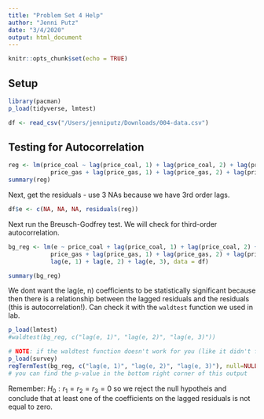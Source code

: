 ```yaml
---
title: "Problem Set 4 Help"
author: "Jenni Putz"
date: "3/4/2020"
output: html_document
---
```


```r
knitr::opts_chunk$set(echo = TRUE)
```

## Setup
```r
library(pacman)
p_load(tidyverse, lmtest)

df <- read_csv("/Users/jenniputz/Downloads/004-data.csv")
```

## Testing for Autocorrelation

```r
reg <- lm(price_coal ~ lag(price_coal, 1) + lag(price_coal, 2) + lag(price_coal, 3) + 
            price_gas + lag(price_gas, 1) + lag(price_gas, 2) + lag(price_gas, 3), data = df)
summary(reg)
```

Next, get the residuals - use 3 NAs because we have 3rd order lags.

```r
df$e <- c(NA, NA, NA, residuals(reg))
```

Next run the Breusch-Godfrey test. We will check for third-order autocorrelation.

```r
bg_reg <- lm(e ~ price_coal + lag(price_coal, 1) + lag(price_coal, 2) + lag(price_coal, 3) + 
            price_gas + lag(price_gas, 1) + lag(price_gas, 2) + lag(price_gas, 3) +
            lag(e, 1) + lag(e, 2) + lag(e, 3), data = df)

summary(bg_reg)
```


We dont want the lag(e, n) coefficients to be statistically significant because then there is a relationship between the lagged residuals and the residuals (this is autocorrelation!). Can check it with the `waldtest` function we used in lab.

```r
p_load(lmtest)
#waldtest(bg_reg, c("lag(e, 1)", "lag(e, 2)", "lag(e, 3)"))

# NOTE: if the waldtest function doesn't work for you (like it didn't for me), try using this one from the survey package:
p_load(survey)
regTermTest(bg_reg, c("lag(e, 1)", "lag(e, 2)", "lag(e, 3)"), null=NULL,df=NULL, method=c("Wald"))
# you can find the p-value in the bottom right corner of this output
```

Remember: $H_0: r_1 = r_2 = r_3 = 0$ so we reject the null hypotheis and conclude that at least one of the coefficients on the lagged residuals is not equal to zero.